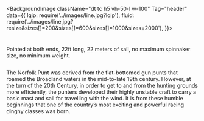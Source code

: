 <BackgroundImage className="dt tc h5 vh-50-l w-100"
  Tag="header"
  data={{
    lqip: require('../images/line.jpg?lqip'),
    fluid: require('../images/line.jpg?resize&sizes[]=200&sizes[]=600&sizes[]=1000&sizes=2000'),
  }}>
  <h1 className="f2 f-subheadline-l measure white lh-title fw9"></h1>
</BackgroundImage>


<p className="tc f5 f3-m f1-l measure center pa2">
  Pointed at both ends, 22ft long, 22 meters of sail, no maximum spinnaker size, no minimum weight.
</p>



<div className="f5 f3-m lh-copy">
  <div className="cf dt-l bt b--black-10 pv4">
    <div className="dtc-l v-mid mw6 pr3-l w-50">
      <Image className="w-100" data={{
        lqip: require('../images/twos.jpg?lqip'),
        fluid: require('../images/twos.jpg?resize&sizes[]=200&sizes[]=600&sizes[]=1000'),
      }} />
    </div>
    <div className="dtc-l v-mid f2 f5-m f4-l measure-l w-50">
      <p className="measure center">
        <span >The Norfolk Punt</span> was derived from the flat-bottomed gun punts that roamed the Broadland waters in the mid-to-late 19th century. However, at the turn of the 20th Century, in order to get to and from the hunting grounds more efficiently, the punters developed their highly unstable craft to carry a basic mast and sail for travelling with the wind. It is from these humble beginnings that one of the country’s most exciting and powerful racing dinghy classes was born.
      </p>
    </div>
  </div>
</div>



